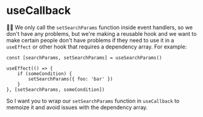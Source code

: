 # useCallback

👨‍💼 We only call the `setSearchParams` function inside event handlers, so we
don't have any problems, but we're making a reusable hook and we want to make
certain people don't have problems if they need to use it in a `useEffect` or
other hook that requires a dependency array. For example:

```tsx
const [searchParams, setSearchParams] = useSearchParams()

useEffect(() => {
	if (someCondition) {
		setSearchParams({ foo: 'bar' })
	}
}, [setSearchParams, someCondition])
```

So I want you to wrap our `setSearchParams` function in `useCallback` to memoize
it and avoid issues with the dependency array.
